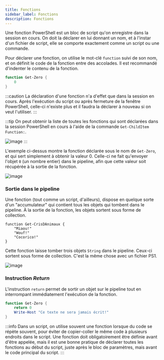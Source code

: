 ```yaml
---
title: Fonctions
sidebar_label: Fonctions
description: Fonctions
---
```


Une fonction PowerShell est un bloc de script qu'on enregistre dans la session en cours. On doit la déclarer en lui donnant un nom, et à l'instar d'un fichier de script, elle se comporte exactement comme un script ou une commande.

Pour déclarer une fonction, on utilise le mot-clé `function` suivi de son nom, et on définit le code de la fonction entre des accolades. Il est recommandé d'indenter le contenu de la fonction.

```powershell
function Get-Zero {
    0
}
```

:::caution
La déclaration d'une fonction n'a d'effet que dans la session en cours. Après l'exécution du script ou après fermeture de la fenêtre PowerShell, celle-ci n'existe plus et il faudra la déclarer à nouveau si on veut l'utiliser.
:::

:::tip
On peut obtenir la liste de toutes les fonctions qui sont déclarées dans la session PowerShell en cours à l'aide de la commande `Get-ChildItem Function:`.

![image](r06_01g.png)
:::

L'exemple ci-dessus montre la fonction déclarée sous le nom de `Get-Zero`, et qui sert simplement à obtenir la valeur 0. Celle-ci ne fait qu'envoyer l'objet `0` (un nombre entier) dans le pipeline, afin que cette valeur soit récupérée à la sortie de la fonction.

![image](r06_01f.png)


### Sortie dans le pipeline

Une fonction (tout comme un script, d'ailleurs), dispose en quelque sorte d'un "accumulateur" qui contient tous les objets qui tombent dans le pipeline. À la sortie de la fonction, les objets sortent sous forme de collection.

```
function Get-CrisDAnimaux {
    "Miaou!"
    "Wouf!"
    "Cocorico!"
}
```

Cette fonction laisse tomber trois objets `String` dans le pipeline. Ceux-ci sortent sous forme de collection. C'est la même chose avec un fichier PS1.

![image](r06_01h.png)


### Instruction *Return*

L'instruction `return` permet de sortir un objet sur le pipeline tout en interrompant immédiatement l'exécution de la fonction. 

```powershell
function Get-Zero {
    return 0
    Write-Host "Ce texte ne sera jamais écrit!"
}
```

:::info
Dans un script, on utilise souvent une fonction lorsque du code se répète souvent, pour éviter de copier-coller le même code à plusieurs endroits dans le script. Une fonction doit obligatoirement être définie avant d'être appelée, mais il est une bonne pratique de déclarer toutes les fonctions au début du script, juste après le bloc de paramètres, mais avant le code principal du script.
:::


